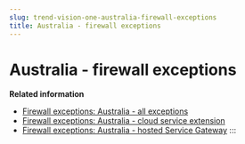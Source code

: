 ```yaml
---
slug: trend-vision-one-australia-firewall-exceptions
title: Australia - firewall exceptions
---
```

# Australia - firewall exceptions

**Related information**

- [Firewall exceptions: Australia - all exceptions](firewall-australia-all-exceptions.mdx)
- [Firewall exceptions: Australia - cloud service extension](firewall-australia-cloud-service.mdx)
- [Firewall exceptions: Australia - hosted Service Gateway](firewall-australia-hosted-service.mdx)
:::
